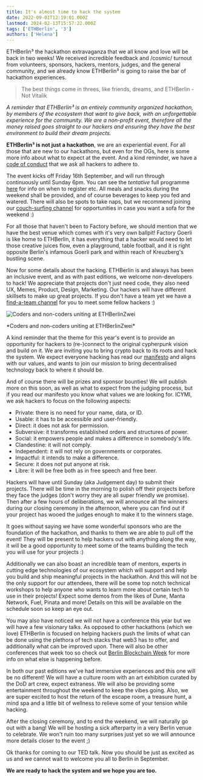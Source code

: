 ```yaml
---
title: It's almost time to hack the system
date: 2022-09-01T12:19:01.000Z
lastmod: 2024-02-13T15:57:22.000Z
tags: ['ETHBerlin', '3']
authors: ['Helena']
---
```


​ETHBerlin³ the hackathon extravaganza that we all know and love will be back in two weeks! We received incredible feedback and /cosmic/ turnout from volunteers, sponsors, hackers, mentors, judges, and the general community, and we already know ETHBerlin³ is going to raise the bar of hackathon experiences.

> The best things come in threes, like friends, dreams, and ETHBerlin - Not Vitalik

_A reminder that ETHBerlin³ is an entirely community organized hackathon, by members of the ecosystem that want to give back, with an unforgettable experience for the community. We are a non-profit event, therefore all the money raised goes straight to our hackers and ensuring they have the best environment to build their dream projects._

**ETHBerlin³ is not just a hackathon**, we are an experiential event. For all those that are new to our hackathons, but even for the OGs, here is some more info about what to expect at the event. And a kind reminder, we have a [code of conduct](https://ethberlin.ooo/code-of-conduct/) that we ask all hackers to adhere to.

The event kicks off Friday 16th September, and will run through continuously until Sunday 6pm. You can see the _tentative_ full programme [here](https://ethberlin.ooo/program/) for info on when to register etc. All meals and snacks during the weekend shall be provided, and of course beverages to keep you fed and watered. There will also be spots to take naps, but we recommend joining our [couch-surfing channel](https://matrix.to/#/#couchsurfing:tchncs.de) for opportunities in case you want a sofa for the weekend :)

For all those that haven't been to Factory before, we should mention that we have the best venue which comes with it's very own ballpit! Factory Goerli is like home to ETHBerlin, it has everything that a hacker would need to let those creative juices flow, even a playground, table football, and it is right opposite Berlin's infamous Goerli park and within reach of Kreuzberg's bustling scene.

Now for some details about the hacking. ETHBerlin is and always has been an inclusive event, and as with past editions, we welcome non-developers to hack! We appreciate that projects don't just need code, they also need UX, Memes, Product, Design, Marketing. Our hackers will have different skillsets to make up great projects. If you don't have a team yet we have a [find-a-team channel](https://matrix.to/#/#find:tchncs.de) for you to meet some fellow hackers :)

![Coders and non-coders uniting at ETHBerlinZwei](/static/images/2022/hack-1.jpg)

<div className="text-center">*Coders and non-coders uniting at ETHBerlinZwei*</div>

A kind reminder that the theme for this year's event is to provide an opportunity for hackers to (re-)connect to the original cypherpunk vision and build on it. We are inviting you to bring crypto back to its roots and hack the system. We expect everyone hacking has read our [manifesto](https://ethberlin.ooo/manifesto/) and aligns with our values, and wants to join our mission to bring decentralised technology back to where it should be.

And of course there will be prizes and sponsor bounties! We will publish more on this soon, as well as what to expect from the judging process, but if you read our manifesto you know what values we are looking for. ICYMI, we ask hackers to focus on the following aspects:

- Private: there is no need for your name, data, or ID.
- Usable: it has to be accessible and user-friendly.
- Direct: it does not ask for permission.
- Subversive: it transforms established orders and structures of power.
- Social: it empowers people and makes a difference in somebody's life.
- Clandestine: it will not comply.
- Independent: it will not rely on governments or corporates.
- Impactful: it intends to make a difference.
- Secure: it does not put anyone at risk.
- Libre: it will be free both as in free speech and free beer.

Hackers will have until Sunday (aka Judgement day) to submit their projects. There will be time in the morning to polish off their projects before they face the judges (don't worry they are all super friendly we promise). Then after a few hours of deliberations, we will announce all the winners during our closing ceremony in the afternoon, where you can find out if your project has wooed the judges enough to make it to the winners stage.

It goes without saying we have some wonderful sponsors who are the foundation of the hackathon, and thanks to them we are able to pull off the event! They will be present to help hackers out with anything along the way, it will be a good opportunity to meet some of the teams building the tech you will use for your projects :)

Additionally we can also boast an incredible team of mentors, experts in cutting edge technologies of our ecosystem which will support and help you build and ship meaningful projects in the hackathon. And this will not be the only support for our attendees, there will be some top notch technical workshops to help anyone who wants to learn more about certain tech to use in their projects! Expect some demos from the likes of Dune, Manta Network, Fuel, Pinata and more! Details on this will be available on the schedule soon so keep an eye out.

You may also have noticed we will not have a conference this year but we will have a few visionary talks. As opposed to other hackathons (which we love) ETHBerlin is focused on helping hackers push the limits of what can be done using the plethora of tech stacks that web3 has to offer, and additionally what can be improved upon. There will also be other conferences that week too so check out [Berlin Blockchain Week](https://blockchainweek.berlin/) for more info on what else is happening before.

In both our past editions we've had immersive experiences and this one will be no different! We will have a culture room with an art exhibition curated by the DoD art crew, expect extraness. We will also be providing some entertainment throughout the weekend to keep the vibes going. Also, we are super excited to host the return of the escape room, a treasure hunt, a mind spa and a little bit of wellness to relieve some of your tension while hacking.

After the closing ceremony, and to end the weekend, we will naturally go out with a bang! We will be hosting a sick afterparty in a very Berlin venue to celebrate. We won't ruin too many surprises just yet so we will announce more details closer to the event ;)

Ok thanks for coming to our TED talk. Now you should be just as excited as us and we cannot wait to welcome you all to Berlin in September.

**We are ready to hack the system and we hope you are too.**

​
